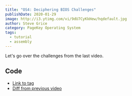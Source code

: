 ```yaml
---
title: "OS4: Deciphering BIOS Challenges"
publishDate: 2020-01-29
image: http://i3.ytimg.com/vi/9dU7CyKkHew/hqdefault.jpg
author: Steve Grice
category: PageKey Operating System
tags:
  - tutorial
  - assembly
---
```


Let's go over the challenges from the last video.


<BlogYoutubeVideo videoId="9dU7CyKkHew" />

## Code

- [Link to tag](https://github.com/pagekeysolutions/pkos/releases/tag/vid%2Fos004)
- [Diff from previous video](https://github.com/pagekeysolutions/pkos/compare/vid/os003..vid/os004)
